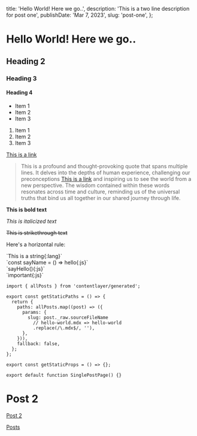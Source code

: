   title: 'Hello World! Here we go..',
  description: 'This is a two line description for post one',
  publishDate: 'Mar 7, 2023',
  slug: 'post-one',
};


# Hello World! Here we go..

## Heading 2

### Heading 3

#### Heading 4

<ul>
  <li>Item 1</li>
  <li>Item 2</li>
  <li>Item 3</li>
</ul>

<ol>
  <li>Item 1</li>
  <li>Item 2</li>
  <li>Item 3</li>
</ol>

[This is a link](https://www.google.com)

> This is a profound and thought-provoking quote that spans multiple lines. It delves into the depths of human experience, challenging our preconceptions [This is a link](https://www.google.com) and inspiring us to see the world from a new perspective. The wisdom contained within these words resonates across time and culture, reminding us of the universal truths that bind us all together in our shared journey through life.

**This is bold text**

_This is italicized text_

~~This is strikethrough text~~

Here's a horizontal rule:

<Separator className='bg-light-accent dark:bg-dark-accent' />

<div className='flex flex-col gap-2'>
  <div>
   `This is a string{:lang}`
  </div>
  <div>
`const sayName = () => hello{:js}`
  </div>
  <div>
`sayHello(){:js}`
  </div>
    <div>
`important{:js}`
  </div>
</div>

```tsx showLineNumbers title="pages/blog/[slug].tsx" {1, 5-11}
import { allPosts } from 'contentlayer/generated';

export const getStaticPaths = () => {
  return {
    paths: allPosts.map((post) => ({
      params: {
        slug: post._raw.sourceFileName
          // hello-world.mdx => hello-world
          .replace(/\.mdx$/, ''),
      },
    })),
    fallback: false,
  };
};

export const getStaticProps = () => {};

export default function SinglePostPage() {}
```

# Post 2

[Post 2](/blog/post-two)

[Posts](/blog/)
